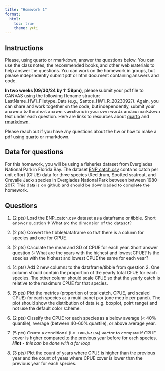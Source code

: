 ```yaml
---
title: "Homework 1"
format: 
  html:
    toc: true
    theme: yeti
---
```

## Instructions

Please, using quarto or rmarkdown, answer the questions below. You can use the class notes, the recommended books, and other web materials to help answer the questions. You can work on the homework in groups, but please independently submit pdf or html document containing answers and code.

**In two weeks (09/30/24 by 11:59pm)**, please submit your pdf file to CANVAS using the following filename structure LastName_HW1_Filetype_Date (e.g., Santos_HW1_R_20230927). Again, you can share and work together on the code, but independently, submit your answers to the short answer questions in your own words and as markdown text under each question. Here are links to resources about [quarto](https://r4ds.hadley.nz/quarto) and [rmarkdown](https://rmarkdown.rstudio.com/lesson-1.html).

Please reach out if you have any questions about the hw or how to make a pdf using quarto or rmarkdown.

## Data for questions

For this homework, you will be using a fisheries dataset from Everglades National Park in Florida Bay. The dataset [ENP_catch.csv](https://github.com/BSC6926-B52-Fall2023/workshopScripts/blob/main/data/rankinSAV.csv) contains catch per unit effort (CPUE) data for three species (Red drum, Spotted seatrout, and Crevalle Jack) species in Everglades National Park between between 1980-2017. This data is on github and should be downloaded to complete the homework.

## Questions

1. (2 pts) Load the ENP_catch.csv dataset as a dataframe or tibble. Short answer question 1: What are the dimension of the dataset?\

2. (2 pts) Convert the tibble/dataframe so that there is a column for species and one for CPUE.

3. (2 pts) Calculate the mean and SD of CPUE for each year. Short answer question 3: What are the years with the highest and lowest CPUE? Is the species with the highest and lowest CPUE the same for each year?\

4. (4 pts) Add 2 new columns to the dataframe/tibble from question 2. One column should contain the proportion of the yearly total CPUE for each species. The other column should scale CPUE so that the yearly catch is relative to the maximum CPUE for that species.  \

5. (5 pts) Plot the metrics (proportion of total catch, CPUE, and scaled CPUE) for each species as a multi-panel plot (one metric per panel). The plot should show the distribution of data (e.g. boxplot, point range) and not use the default color scheme.\

6. (2 pts) Classify the CPUE for each species as a below average (< 40% quantile), average (between 40-60% quantile), or above average year.\

7.  (5 pts) Create a conditional (i.e. `TRUE`/`FALSE`) vector to compare if CPUE cover is higher compared to the previous year before for each species.\
***Hint** - this can be done with a for loop*\

8.  (3 pts) Plot the count of years where CPUE is higher than the previous year and the count of years where CPUE cover is lower than the previous year for each species.\
